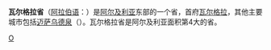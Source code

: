 {{Unreferenced|time=2022-01-07T02:56:47+00:00}}
{{Infobox Algerian Province 
 |capital                =瓦尔格拉
 |name                   = 瓦尔格拉省<br />{{lang|ar|ولاية ورقل|}}
 |area                   =  270,030
 |arank                   = 第4位
 |oos                  =   1 E9 m²
 |image                    = <!-- DZ-30_(2019).svg -->
 |pop                    =445,619
 |prank                  = 
 |den                    = 
 |creation               = 
 |districts              = 
 |municipalities         = 21
 |dial                   = 029
 |code                   =30
|}}
'''瓦尔格拉省'''（[[阿拉伯语|阿拉伯语]]：'''{{lang|ar|ولاية ورقل|}}'''）是[[阿尔及利亚|阿尔及利亚]]东部的一个省，首府[[瓦尔格拉|瓦尔格拉]]，其他主要城市包括[[迈萨乌德泉|迈萨乌德泉]]（{{lang|ar|حسي مسعود|}}）。瓦尔格拉省是阿尔及利亚面积第4大的省。

{{coord|display=title}}
{{Algeria-geo-stub}}
{{阿尔及利亚省份}}

[[Category:阿尔及利亚省份|O]]